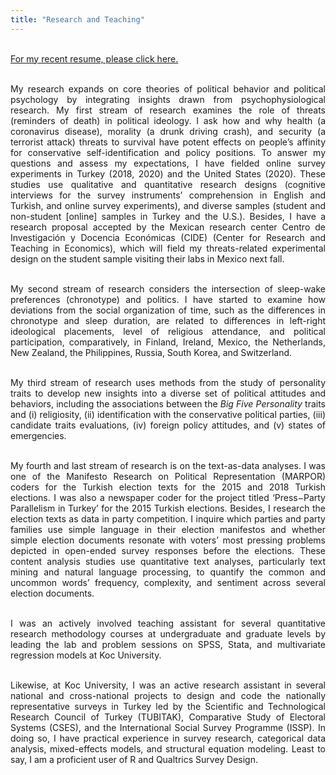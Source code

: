 ```yaml
---
title: "Research and Teaching"
---
```

<!-- Global site tag (gtag.js) - Google Analytics -->
<script async src="https://www.googletagmanager.com/gtag/js?id=UA-166011945-1"></script>
<script>
  window.dataLayer = window.dataLayer || [];
  function gtag(){dataLayer.push(arguments);}
  gtag('js', new Date());

  gtag('config', 'UA-166011945-1');
</script>


<style>
body {
text-align: justify}
</style>

<br>
<a href="https://www.dropbox.com/s/1oakroh4i0l0gzw/CV.pdf?dl=0">For my recent resume, please click here. </a>

<br>
My research expands on core theories of political behavior and political psychology by integrating insights drawn from psychophysiological research. My first stream of research examines the role of threats (reminders of death) in political ideology. I ask how and why health (a coronavirus disease), morality (a drunk driving crash), and security (a terrorist attack) threats to survival have potent effects on people’s affinity for conservative self-identification and policy positions. To answer my questions and assess my expectations, I have fielded online survey experiments in Turkey (2018, 2020) and the United States (2020). These studies use qualitative and quantitative research designs (cognitive interviews for the survey instruments’ comprehension in English and Turkish, and online survey experiments), and diverse samples (student and non-student [online] samples in Turkey and the U.S.). Besides, I have a research proposal accepted by the Mexican research center Centro de Investigación y Docencia Económicas (CIDE) (Center for Research and Teaching in Economics), which will field my threats-related experimental design on the student sample visiting their labs in Mexico next fall. 

<br>
My second stream of research considers the intersection of sleep-wake preferences (chronotype) and politics. I have started to examine how deviations from the social organization of time, such as the differences in chronotype and sleep duration, are related to differences in left-right ideological placements, level of religious attendance, and political participation, comparatively, in Finland, Ireland, Mexico, the Netherlands, New Zealand, the Philippines, Russia, South Korea, and Switzerland.

<br> 
My third stream of research uses methods from the study of personality traits to develop new insights into a diverse set of political attitudes and behaviors, including the associations between the <i>Big Five Personality</i> traits and (i) religiosity, (ii) identification with the conservative political parties, (iii) candidate traits evaluations, (iv) foreign policy attitudes, and (v) states of emergencies.

<br>
My fourth and last stream of research is on the text-as-data analyses. I was one of the Manifesto Research on Political Representation (MARPOR) coders for the Turkish election texts for the 2015 and 2018 Turkish elections. I was also a newspaper coder for the project titled ‘Press−Party Parallelism in Turkey’ for the 2015 Turkish elections. Besides, I research the election texts as data in party competition. I inquire which parties and party families use simple language in their election manifestos and whether simple election documents resonate with voters’ most pressing problems depicted in open-ended survey responses before the elections. These content analysis studies use quantitative text analyses, particularly text mining and natural language processing, to quantify the common and uncommon words’ frequency, complexity, and sentiment across several election documents.

<br>
I was an actively involved teaching assistant for several quantitative research methodology courses at undergraduate and graduate levels by leading the lab and problem sessions on SPSS, Stata, and multivariate regression models at Koc University.

<br>
Likewise, at Koc University, I was an active research assistant in several national and cross-national projects to design and code the nationally representative surveys in Turkey led by the Scientific and Technological Research Council of Turkey (TUBITAK), Comparative Study of Electoral Systems (CSES), and the International Social Survey Programme (ISSP). In doing so, I have practical experience in survey research, categorical data analysis, mixed-effects models, and structural equation modeling. Least to say, I am a proficient user of R and Qualtrics Survey Design.

<!--
<button class="btn btn-primary" data-toggle="collapse" data-target="#Spectra">To access to my recent resume, please click.</button> 
<div id="Spectra" class="collapse">    
<object data="CV.pdf" width="750px" height="750px">
    <embed src="CV.pdf">
    </embed>
</object>
</div>
--> 
